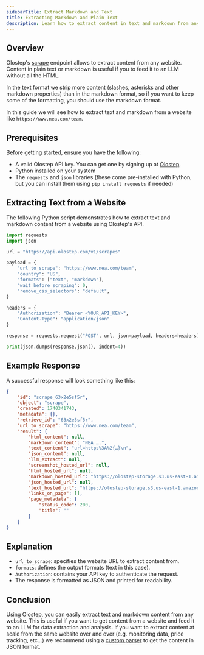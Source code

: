 ```yaml
---
sidebarTitle: Extract Markdown and Text
title: Extracting Markdown and Plain Text
description: Learn how to extract content in text and markdown from any web page.
---
```


## Overview

Olostep's [scrape](../../features/scrapes/scrapes) endpoint allows to extract content from any website. Content in plain text or markdown is useful if you to feed it to an LLM without all the HTML.

In the text format we strip more content (slashes, asterisks and other markdown properties) than in the markdown format, so if you want to keep some of the formatting, you should use the markdown format.

In this guide we will see how to extract text and markdown from a website like `https://www.nea.com/team`.

## Prerequisites

Before getting started, ensure you have the following:

- A valid Olostep API key. You can get one by signing up at [Olostep](https://www.olostep.com/dashboard).
- Python installed on your system
- The `requests` and `json` libraries (these come pre-installed with Python, but you can install them using `pip install requests` if needed)

## Extracting Text from a Website

The following Python script demonstrates how to extract text and markdown content from a website using Olostep's API.

```python
import requests
import json

url = "https://api.olostep.com/v1/scrapes"

payload = {
    "url_to_scrape": "https://www.nea.com/team",
    "country": "US",
    "formats": ["text", "markdown"],
    "wait_before_scraping": 0,
    "remove_css_selectors": "default",
}

headers = {
    "Authorization": "Bearer <YOUR_API_KEY>",
    "Content-Type": "application/json"
}

response = requests.request("POST", url, json=payload, headers=headers)

print(json.dumps(response.json(), indent=4))
```

## Example Response

A successful response will look something like this:

```json
{
    "id": "scrape_63x2e5sf5r",
    "object": "scrape",
    "created": 1740341743,
    "metadata": {},
    "retrieve_id": "63x2e5sf5r",
    "url_to_scrape": "https://www.nea.com/team",
    "result": {
        "html_content": null,
        "markdown_content": "NEA ….",
        "text_content": "url=https%3A%2{…}\n",
        "json_content": null,
        "llm_extract": null,
        "screenshot_hosted_url": null,
        "html_hosted_url": null,
        "markdown_hosted_url": "https://olostep-storage.s3.us-east-1.amazonaws.com/markDown_63x2e5sf5r.txt",
        "json_hosted_url": null,
        "text_hosted_url": "https://olostep-storage.s3.us-east-1.amazonaws.com/plain_text_63x2e5sf5r.txt",
        "links_on_page": [],
        "page_metadata": {
            "status_code": 200,
            "title": ""
        }
    }
}
```

## Explanation

- `url_to_scrape`: specifies the website URL to extract content from.
- `formats`: defines the output formats (text in this case).
- `Authorization`: contains your API key to authenticate the request.
- The response is formatted as JSON and printed for readability.

## Conclusion

Using Olostep, you can easily extract text and markdown content from any website. This is useful if you want to get content from a website and feed it to an LLM for data extraction and analysis. If you want to extract content at scale from the same website over and over (e.g. monitoring data, price tracking, etc...) we recommend using a [custom parser](../../features/structured-content/parsers) to get the content in JSON format.

